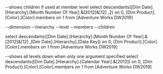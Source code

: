 --shows children if used at member level
select descendants([Dim Date].[Hierarchy].[Month Number Of Year].&[2012]&[12]
				,2) on 0,
[Dim Product].[Color].[Color].members on 1
from [Adventure Works DW2019]

--dimension
--hierarchy
--level
--members
--children

select descendants([Dim Date].[Hierarchy].[Month Number Of Year].&[2012]&[12]
				,[Dim Date].[Hierarchy].[Date Key]) on 0,
[Dim Product].[Color].[Color].members on 1
from [Adventure Works DW2019]


--shows all levels down when only one argument specified
select descendants([Dim Date].[Hierarchy].[Calendar Year].&[2012]) on 0,
[Dim Product].[Color].[Color].members on 1
from [Adventure Works DW2019]
